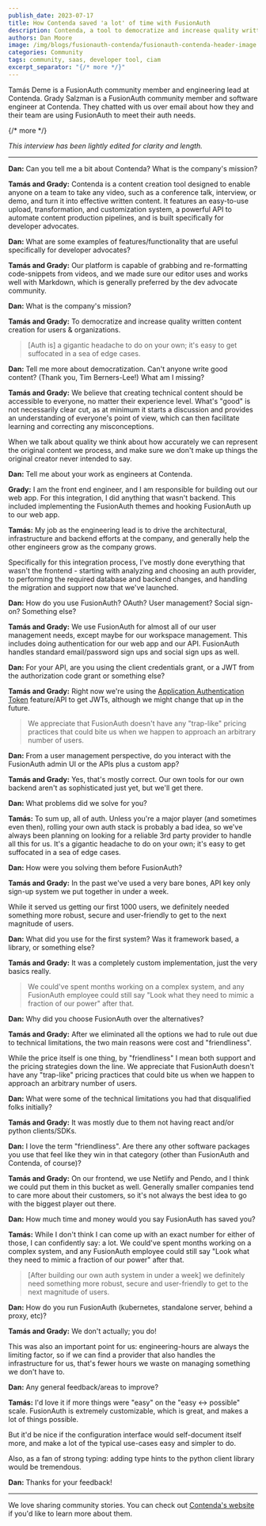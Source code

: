 ```yaml
---
publish_date: 2023-07-17 
title: How Contenda saved 'a lot' of time with FusionAuth
description: Contenda, a tool to democratize and increase quality written content, used FusionAuth instead of rolling their own auth stack. 
authors: Dan Moore
image: /img/blogs/fusionauth-contenda/fusionauth-contenda-header-image.png
categories: Community
tags: community, saas, developer tool, ciam
excerpt_separator: "{/* more */}"
---
```


Tamás Deme is a FusionAuth community member and engineering lead at Contenda. Grady Salzman is a FusionAuth community member and software engineer at Contenda. They chatted with us over email about how they and their team are using FusionAuth to meet their auth needs. 

{/* more */}

*This interview has been lightly edited for clarity and length.*

-------

**Dan:** Can you tell me a bit about Contenda? What is the company's mission?

**Tamás and Grady:** Contenda is a content creation tool designed to enable anyone on a team to take any video, such as a conference talk, interview, or demo, and turn it into effective written content. It features an easy-to-use upload, transformation, and customization system, a powerful API to automate content production pipelines, and is built specifically for developer advocates.

**Dan:** What are some examples of features/functionality that are useful specifically for developer advocates?

**Tamás and Grady:** Our platform is capable of grabbing and re-formatting code-snippets from videos, and we made sure our editor uses and works well with Markdown, which is generally preferred by the dev advocate community.

**Dan:** What is the company's mission?

**Tamás and Grady:** To democratize and increase quality written content creation for users & organizations.

> [Auth is] a gigantic headache to do on your own; it's easy to get suffocated in a sea of edge cases.

**Dan:** Tell me more about democratization. Can't anyone write good content? (Thank you, Tim Berners-Lee!) What am I missing?

**Tamás and Grady:** We believe that creating technical content should be accessible to everyone, no matter their experience level. What's "good" is not necessarily clear cut, as at minimum it starts a discussion and provides an understanding of everyone's point of view, which can then facilitate learning and correcting any misconceptions.

When we talk about quality we think about how accurately we can represent the original content we process, and make sure we don't make up things the original creator never intended to say.

**Dan:** Tell me about your work as engineers at Contenda.

**Grady:**  I am the front end engineer, and I am responsible for building out our web app. For this integration, I did anything that wasn't backend. This included implementing the FusionAuth themes and hooking FusionAuth up to our web app.

**Tamás:** My job as the engineering lead is to drive the architectural, infrastructure and backend efforts at the company, and generally help the other engineers grow as the company grows.

Specifically for this integration process, I've mostly done everything that wasn't the frontend - starting with analyzing and choosing an auth provider, to performing the required database and backend changes, and handling the migration and support now that we've launched.

**Dan:** How do you use FusionAuth? OAuth? User management? Social sign-on? Something else?

**Tamás and Grady:** We use FusionAuth for almost all of our user management needs, except maybe for our workspace management. This includes doing authentication for our web app and our API. FusionAuth handles standard email/password sign ups and social sign ups as well.

**Dan:** For your API, are you using the client credentials grant, or a JWT from the authorization code grant or something else?

**Tamás and Grady:** Right now we're using the [Application Authentication Token](/docs/v1/tech/tutorials/application-authentication-tokens) feature/API to get JWTs, although we might change that up in the future.

> We appreciate that FusionAuth doesn't have any "trap-like" pricing practices that could bite us when we happen to approach an arbitrary number of users.

**Dan:** From a user management perspective, do you interact with the FusionAuth admin UI or the APIs plus a custom app?

**Tamás and Grady:** Yes, that's mostly correct. Our own tools for our own backend aren't as sophisticated just yet, but we'll get there.

**Dan:** What problems did we solve for you?

**Tamás:** To sum up, all of auth. Unless you're a major player (and sometimes even then), rolling your own auth stack is probably a bad idea, so we've always been planning on looking for a reliable 3rd party provider to handle all this for us. It's a gigantic headache to do on your own; it's easy to get suffocated in a sea of edge cases.

**Dan:** How were you solving them before FusionAuth?

**Tamás and Grady:** In the past we've used a very bare bones, API key only sign-up system we put together in under a week.

While it served us getting our first 1000 users, we definitely needed something more robust, secure and user-friendly to get to the next magnitude of users.

**Dan:** What did you use for the first system? Was it framework based, a library, or something else?

**Tamás and Grady:** It was a completely custom implementation, just the very basics really.

> We could've spent months working on a complex system, and any FusionAuth employee could still say "Look what they need to mimic a fraction of our power" after that.

**Dan:** Why did you choose FusionAuth over the alternatives?

**Tamás and Grady:** After we eliminated all the options we had to rule out due to technical limitations, the two main reasons were cost and "friendliness".

While the price itself is one thing, by "friendliness" I mean both support and the pricing strategies down the line. We appreciate that FusionAuth doesn't have any "trap-like" pricing practices that could bite us when we happen to approach an arbitrary number of users.

**Dan:** What were some of the technical limitations you had that disqualified folks initially?

**Tamás and Grady:** It was mostly due to them not having react and/or python clients/SDKs.

**Dan:** I love the term "friendliness". Are there any other software packages you use that feel like they win in that category (other than FusionAuth and Contenda, of course)?

**Tamás and Grady:** On our frontend, we use Netlify and Pendo, and I think we could put them in this bucket as well. Generally smaller companies tend to care more about their customers, so it's not always the best idea to go with the biggest player out there.

**Dan:** How much time and money would you say FusionAuth has saved you?

**Tamás:** While I don't think I can come up with an exact number for either of those, I can confidently say: a lot. We could've spent months working on a complex system, and any FusionAuth employee could still say "Look what they need to mimic a fraction of our power" after that.

> [After building our own auth system in under a week] we definitely need something more robust, secure and user-friendly to get to the next magnitude of users.

**Dan:** How do you run FusionAuth (kubernetes, standalone server, behind a proxy, etc)?

**Tamás and Grady:** We don't actually; you do!

This was also an important point for us: engineering-hours are always the limiting factor, so if we can find a provider that also handles the infrastructure for us, that's fewer hours we waste on managing something we don't have to.

**Dan:** Any general feedback/areas to improve?

**Tamás:** I'd love it if more things were "easy" on the "easy &lt;-> possible" scale. FusionAuth is extremely customizable, which is great, and makes a lot of things possible.

But it'd be nice if the configuration interface would self-document itself more, and make a lot of the typical use-cases easy and simpler to do.

Also, as a fan of strong typing: adding type hints to the python client library would be tremendous.

**Dan:** Thanks for your feedback!

-------

We love sharing community stories. You can check out [Contenda's website](https://contenda.co/) if you'd like to learn more about them. 


